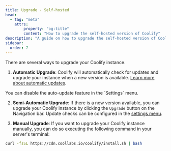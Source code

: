 ```yaml
---
title: Upgrade - Self-hosted
head:
  - tag: "meta"
    attrs:
        property: "og:title"
        content: "How to upgrade the self-hosted version of Coolify"
description: "A guide on how to upgrade the self-hosted version of Coolify."
sidebar:
  order: 7
---
```



There are several ways to upgrade your Coolify instance.

1. **Automatic Upgrade**: Coolify will automatically check for updates and upgrade your instance when a new version is available. [Learn more about automatic updates](/knowledge-base/coolify-updates#automatic-updates).

<Aside type="tip">You can disable the auto-update feature in the `Settings` menu.</Aside>

2. **Semi-Automatic Upgrade**: If there is a new version available, you can upgrade your Coolify instance by clicking the `Upgrade` button on the Navigation bar. Update checks can be configured in the [settings menu](/knowledge-base/coolify-updates#semi-automatic-updates).

3. **Manual Upgrade**: If you want to upgrade your Coolify instance manually, you can do so executing the following command in your server's terminal:

```bash
curl -fsSL https://cdn.coollabs.io/coolify/install.sh | bash
```
